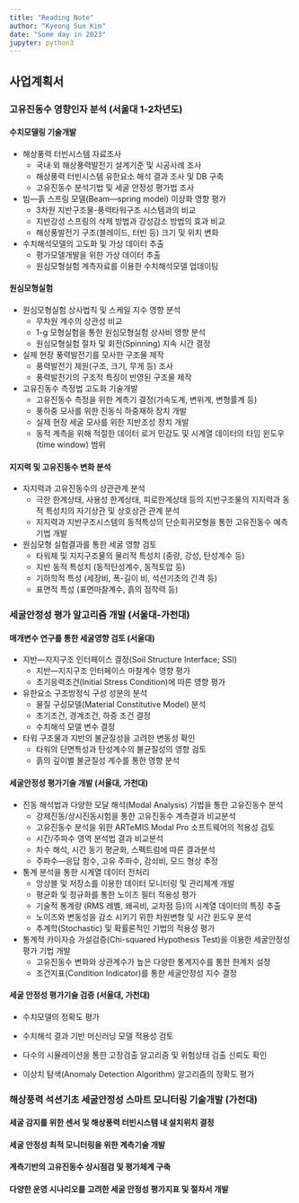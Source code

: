 ```yaml
---
title: "Reading Note"
author: "Kyeong Sun Kim"
date: "Some day in 2023"
jupyter: python3
---
```

## 사업계획서

### 고유진동수 영향인자 분석 (서울대 1-2차년도)

#### 수치모델링 기술개발

* 해상풍력 터빈시스템 자료조사
	+ 국내·외 해상풍력발전기 설계기준 및 시공사례 조사
	+ 해상풍력 터빈시스템 유한요소 해석 결과 조사 및 DB 구축
	+ 고유진동수 분석기법 및 세굴 안정성 평가법 조사


* 빔—흙 스프링 모델(Beam—spring model) 이상화 영향 평가
	+ 3차원 지반구조물-풍력타워구조 시스템과의 비교
	+ 지반강성 스프링의 삭제 방법과 강성감소 방법의 효과 비교
	+ 해상풍발전기 구조(블레이드, 터빈 등) 크기 및 위치 변화


* 수치해석모델의 고도화 및 가상 데이터 추출
	+ 평가모델개발을 위한 가상 데이터 추출
	+ 원심모형실험 계측자료를 이용한 수치해석모델 업데이팅


#### 원심모형실험

* 원심모형실험 상사법칙 및 스케일 지수 영향 분석
	+ 무차원 계수의 상관성 비교
	+ 1-g 모형실험을 통한 원심모형실험 상사비 영향 분석
	+ 원심모형실험 절차 및 회전(Spinning) 지속 시간 결정



* 실제 현장 풍력발전기를 모사한 구조물 제작
	+ 풍력발전기 제원(구조, 크기, 무게 등) 조사
	+ 풍력발전기의 구조적 특징이 반영된 구조물 제작



* 고유진동수 측정법 고도화 기술개발
	+ 고유진동수 측정을 위한 계측기 결정(가속도계, 변위계, 변형률계 등)
	+ 풍하중 모사를 위한 진동식 하중재하 장치 개발
	+ 실제 현장 세굴 모사를 위한 지반조성 장치 개발
	+ 동적 계측을 위해 적절한 데이터 로거 민감도 및 시계열 데이터의 타임 윈도우(time window) 범위


#### 지지력 및 고유진동수 변화 분석

* 지지력과 고유진동수의 상관관계 분석
	+ 극한 한계상태, 사용성 한계상태, 피로한계상태 등의 지반구조물의 지지력과 동적 특성치의 자기상관 및 상호상관 관계 분석
	+ 지지력과 지반구조시스템의 동적특성의 단순회귀모형을 통한 고유진동수 예측기법 개발



* 원심모형 실험결과를 통한 세굴 영향 검토
	+ 타워체 및 지지구조물의 물리적 특성치 (중량, 강성, 탄성계수 등)
	+ 지반 동적 특성치 (동적탄성계수, 동적토압 등)
	+ 기하학적 특성 (세장비, 폭-길이 비, 석션기초의 간격 등)
	+ 표면적 특성 (표면마찰계수, 흙의 점착력 등)



### 세굴안정성 평가 알고리즘 개발 (서울대-가천대)

#### 매개변수 연구를 통한 세굴영향 검토 (서울대)

* 지반—지지구조 인터페이스 결정(Soil Structure Interface; SSI)
	+ 지반—지지구조 인터페이스 마찰계수 영향 평가
	+ 초기응력조건(Initial Stress Condition)에 따른 영향 평가

* 유한요소 구조방정식 구성 성분의 분석
	+ 물질 구성모델(Material Constitutive Model) 분석
	+ 초기조건, 경계조건, 하중 조건 결정
	+ 수치해석 모델 변수 결정

* 타워 구조물과 지반의 불균질성을 고려한 변동성 확인
	+ 타워의 단면특성과 탄성계수의 불균질성의 영향 검토
	+ 흙의 깊이별 불균질성 계수를 통한 영향 분석


#### 세굴안정성 평가기술 개발 (서울대, 가천대)

* 진동 해석법과 다양한 모달 해석(Modal Analysis) 기법을 통한 고유진동수 분석
	+ 강제진동/상시진동시험을 통한 고유진동수 계측결과 비교분석
	+ 고유진동수 분석을 위한 ARTeMIS Modal Pro 소프트웨어의 적용성 검토
	+ 시간/주파수 영역 분석법 결과 비교분석
	+ 차수 해석, 시간 동기 평균화, 스펙트럼에 따른 결과분석
	+ 주파수—응답 함수, 고유 주파수, 감쇠비, 모드 형상 추정

* 통계 분석을 통한 시계열 데이터 전처리
	+ 앙상블 및 저장소를 이용한 데이터 모니터링 및 관리체계 개발
	+ 평균화 및 정규화를 통한 노이즈 필터 적용성 평가
	+ 기술적 통계량 (RMS 레벨, 왜곡비, 교차점 등)의 시계열 데이터의 특징 추출
	+ 노이즈와 변동성을 감소 시키기 위한 차원변형 및 시간 윈도우 분석
	+ 추계학(Stochastic) 및 확률론적인 기법의 적용성 평가

* 통계적 카이자승 가설검증(Chi-squared Hypothesis Test)을 이용한 세굴안정성 평가 기법 개발
	+ 고유진동수 변화와 상관계수가 높은 다양한 통계지수를 통한 한계치 설정
	+ 조건지표(Condition Indicator)를 통한 세굴안정성 지수 결정



#### 세굴 안정성 평가기술 검증 (서울대, 가천대)

*  수치모델의 정확도 평가

* 수치해석 결과 기반 머신러닝 모델 적용성 검토

* 다수의 시뮬레이션을 통한 고장검출 알고리즘 및 위험상태 검출 신뢰도 확인

* 이상치 탐색(Anomaly Detection Algorithm) 알고리즘의 정확도 평가




### 해상풍력 석션기초 세굴안정성 스마트 모니터링 기술개발 (가천대)

#### 세굴 감지를 위한 센서 및 해상풍력 터빈시스템 내 설치위치 결정

#### 세굴 안정성 최적 모니터링을 위한 계측기술 개발

#### 계측기반의 고유진동수 상시점검 및 평가체계 구축

#### 다양한 운영 시나리오를 고려한 세굴 안정성 평가지표 및 절차서 개발


